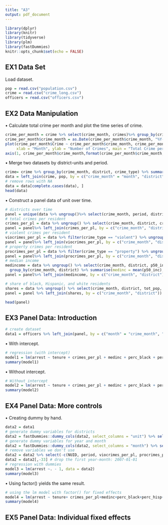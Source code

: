 ```yaml
---
title: "A3"
output: pdf_document
---
```


```r
library(dplyr)
library(knitr)
library(tidyverse)
library(plm)
library(fastDummies)
knitr::opts_chunk$set(echo = FALSE)
```

## EX1 Data Set
Load dataset.
```r
pop = read.csv("population.csv")
crime = read.csv("crime_long.csv")
officers = read.csv("officers.csv")
```

## EX2 Data Manipulation

$\bullet$ Calculate total crime per month and plot the time series of crime.

```r
crime_per_month = crime %>% select(crime_month, crimes)%>% group_by(crime_month) %>% summarise(Crime = sum(crimes))
crime_per_month$crime_month = as.Date(crime_per_month$crime_month, "%Y-%m-%d")
plot(crime_per_month$Crime ~ crime_per_month$crime_month, crime_per_month, xaxt = "n", type = "l",
     xlab = "Month", ylab = "Number of Crimes", main = "Total Crime per Month")
axis(1, crime_per_month$crime_month,format(crime_per_month$crime_month, "%Y/%m"))

```

$\bullet$ Merge two datasets by district-units and period.
```r
crime= crime %>% group_by(crime_month, district, crime_type) %>% summarise(crimes = sum(crimes), .groups ='keep')
data = left_join(crime, pop, by = c("crime_month" = "month", "district" = "district"))
# remove rows with NA
data = data[complete.cases(data), ]
head(data)
```
$\bullet$ Construct a panel data of unit over time.
```r
# districts over time
panel = unique(data %>% ungroup()%>% select(crime_month, period, district))
# total crimes per resident
crimes_per_pl = data %>% ungroup() %>% select(crime_month, district, crimes, tot_pop)%>% group_by(crime_month, district) %>% summarise(crimes_per_pl = sum(crimes)/mean(tot_pop), .groups = 'keep')
panel = panel%>% left_join(crimes_per_pl, by = c("crime_month", "district"))
# violent crimes per resident
viocrimes_per_pl = data %>% filter(crime_type == "violent") %>% ungroup() %>% select(crime_month, district, crimes, tot_pop)%>% group_by(crime_month, district) %>% summarise(viocrimes_per_pl = sum(crimes)/mean(tot_pop), .groups = 'keep')
panel = panel%>% left_join(viocrimes_per_pl, by = c("crime_month", "district"))
# property crimes per resident
procrimes_per_pl = data %>% filter(crime_type == "property") %>% ungroup() %>% select(crime_month, district, crimes, tot_pop)%>% group_by(crime_month, district) %>% summarise(procrimes_per_pl = sum(crimes)/mean(tot_pop), .groups = 'keep')
panel = panel%>% left_join(procrimes_per_pl, by = c("crime_month", "district"))
# median income
medincome = data %>% ungroup() %>% select(crime_month, district, p50_inc) %>% 
  group_by(crime_month, district) %>% summarise(medinc = mean(p50_inc), .groups = 'keep')
panel = panel%>% left_join(medincome, by = c("crime_month", "district"))
```
```r
# share of black, Hispanic, and white residents
shares = data %>% ungroup() %>% select(crime_month, district, tot_pop, tot_white, tot_black, tot_hisp) %>% group_by(crime_month, district) %>% summarise(perc_white = mean(tot_white)/mean(tot_pop), perc_black = mean(tot_black)/mean(tot_pop), perc_hisp = mean(tot_hisp)/mean(tot_pop), .groups = 'keep')
panel = panel %>% left_join(shares, by = c("crime_month", "district"))
```
```r
head(panel)
```
## EX3 Panel Data: Introduction
```r
# create dataset
data1 = officers %>% left_join(panel, by = c("month" = "crime_month", "unit" = "district"))
```
$\bullet$ With intercept.
```r
# regression (with intercept)
model1 = lm(arrest ~ tenure + crimes_per_pl + medinc + perc_black + perc_hisp + perc_white, data = data1)
summary(model1)
```
$\bullet$ Without intercept.
```r
# Without intercept
model2 = lm(arrest ~ tenure + crimes_per_pl + medinc + perc_black + perc_hisp + perc_white - 1, data = data1)
summary(model2)
```

## EX4 Panel Data: More controls
$\bullet$ Creating dummy by hand.
```r
data2 = data1
# generate dummy variables for districts
data2 = fastDummies::dummy_cols(data2, select_columns = "unit") %>% select(-unit)
# generate dummy variables for year and month
data2 = fastDummies::dummy_cols(data2, select_columns = "month") %>% select(-month)
# remove variables we don't use
data2 = data2 %>% select(-c(NUID, period, viocrimes_per_pl, procrimes_per_pl))
data2 = data2[,-33] # drop the first year-month: 2007-01-01
# regression with dummies
model3 = lm(arrest ~. - 1, data = data2)
summary(model3)
```

$\bullet$ Using factor() yields the same result.
```r
# using the lm model with factor() for fixed effects
model4 = lm(arrest ~ tenure+ crimes_per_pl+medinc+perc_black+perc_hisp+perc_white+factor(unit)+factor(month) - 1, data = data1)
summary(model4)
```

## EX5 Panel Data: Individual fixed effects
```r

```







